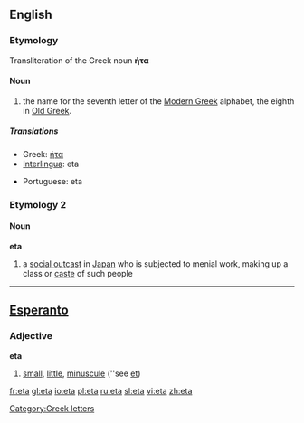 {{see|ETA}}
{{letter_disp2|zeta|[[image:Greek_uc_eta.png|41px]][[image:Greek_lc_eta.png|28px]] |theta|ήτα|Η|η}}

==English==
===Etymology===
Transliteration of the Greek noun '''ήτα'''

====Noun====
{{en-noun-reg}}

# the name for the seventh letter of the [[Modern Greek]] alphabet, the eighth in [[Old Greek]].

=====Translations=====
{{top}}
*Greek: [[ήτα]] {{n}}
*[[Interlingua]]: eta
{{mid}}
*Portuguese: eta {{m}}
{{bottom}}

===Etymology 2===
{{etystub}}

====Noun====
'''eta'''

#a [[social outcast]] in [[Japan]] who is subjected to menial work, making up a class or [[caste]] of such people

----
==[[Esperanto]]==
===Adjective===
'''eta'''

#[[small]], [[little]], [[minuscule]] (''see [[et#Esperanto|et]])

[[Category:Greek letters]]

[[fr:eta]]
[[gl:eta]]
[[io:eta]]
[[pl:eta]]
[[ru:eta]]
[[sl:eta]]
[[vi:eta]]
[[zh:eta]]